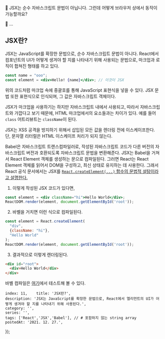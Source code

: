
🤵 JSX는 순수 자바스크립트 문법이 아닙니다. 그런데 어떻게 브라우저 상에서 동작이 가능할까요?

👩 ...

## JSX란?

JSX는 JavaScript를 확장한 문법으로, 순수 자바스크립트 문법이 아니다. React에서 컴포넌트의 UI가 어떻게 생겨야 할 지를 나타내기 위해 사용되는 문법으로, 마크업과 로직이 합쳐진 형태를 하고 있다.

```jsx
const name = "ooo";
const element = <div>Hello! {name}</div>; // 이것이 JSX
```

위의 코드처럼 마크업 속에 중괄호를 통해 JavaScript 표현식을 넣을 수 있다. JSX 문법 또한 표현식으로 인식되며, 그 값은 자바스크립트 객체이다.

JSX가 마크업을 사용하기는 하지만 자바스크립트 내에서 사용되고, 따라서 자바스크립트와 가깝다고 보기 때문에, HTML 마크업에서의 요소들과는 차이가 있다. 예를 들어 `class` 어트리뷰트는 `className`이 된다.

JSX는 XSS 공격을 방지하기 위해서 삽입된 모든 값을 렌더링 전에 이스케이프한다. 단, 문자열 리터럴은 HTML 이스케이프 처리가 되지 않는다.

Babel은 자바스크립트 트랜스컴파일러로, 작성된 자바스크립트 코드가 다른 버전의 자바스크립트 버전과 호환되도록 자바스크립트 문법을 변환해준다. JSX는 Babel을 거쳐서 React Element 객체를 생성하는 문으로 컴파일된다. 그러면 React는 React Element 객체를 읽어서 DOM을 구성하고, 최신 상태로 유지하는 데 사용한다. 그래서 React 공식 문서에서는 JSX를 [`React.createElement(...)` 함수의 문법적 설탕이라고 설명한다.](https://ko.reactjs.org/docs/jsx-in-depth.html)

1. 이렇게 작성된 JSX 코드가 있다면,
```jsx
const element = <div className="hi">Hello World</div>;
ReactDOM.render(element, document.getElementById('root'));
```

2. 바벨을 거치면 이런 식으로 컴파일된다.
```js
const element = React.createElement(
  "div",
  {className: "hi"},
  "Hello World"
);
ReactDOM.render(element, document.getElementById('root'));
```

3. 결과적으로 이렇게 렌더링된다.
```html
<div id="root">
  <div>Hello World</div>
</div>
```

바벨 컴파일은 [여기](https://babeljs.io/repl/#?browsers=defaults%2C%20not%20ie%2011%2C%20not%20ie_mob%2011&build=&builtIns=false&corejs=3.6&spec=false&loose=false&code_lz=MYewdgzgLgBApgGzgWzmWBeGAeAJgSwDcZgEBDCCAOTNQwCIALfegPgAlEEQYB1EAE4Jc2APQFCrANwAoAEpwywKABEA8gFkAdALS44AgBSIUaKABoYuEMACuqdFoDmcKAFEkDqACEAngElcQwByARAQKGCASiipIA&debug=false&forceAllTransforms=false&shippedProposals=false&circleciRepo=&evaluate=false&fileSize=false&timeTravel=false&sourceType=module&lineWrap=true&presets=react&prettier=false&targets=&version=7.16.6&externalPlugins=&assumptions=%7B%7D)에서 테스트해 볼 수 있다.

    index: 11,    title: 'JSX란?',
    description: 'JSX는 JavaScript를 확장한 문법으로, React에서 엘리먼트의 UI가 어떻게 생겨야 할 지를 나타내기 위해 사용된다.',
    category: '',
    series: '',
    tags: ['React','JSX','Babel'], // # 포함하지 않는 string array
    postedAt: '2021. 12. 27.',
});
